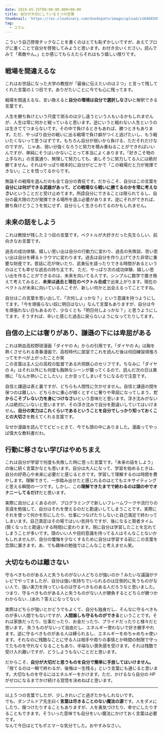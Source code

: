 ```yaml
---
date: 2019-05-25T00:00:00.000+00:00
title: 自分が大切にしている５つの言葉
thumbnail: 'https://res.cloudinary.com/dso4npatn/image/upload/v1646834505/media/blog/thumbnail/%E8%87%AA%E5%88%86%E3%81%8B%E3%82%99%E5%A4%A7%E5%88%87%E3%81%AB%E3%81%97%E3%81%A6%E3%81%84%E3%82%8B5%E3%81%A4%E3%81%AE%E8%A8%80%E8%91%89_uxew7f.png'
tag:
  - コラム
---
```


こういう自己啓発チックなことを書くのはとても恥ずかしいですが、あえてブログに書くことで自分を啓発してみようと思います。お付き合いください。読んでみて「素敵やん。」とか感じてもらえたらそれはもう嬉しい限りです。

## 戦場を間違えるな

これはお世話になった大学の教授が「最後に伝えたいのは２つ」と言って残してくれた言葉の１つ目です。ありがたいことに今でも心に残ってます。

戦場を間違えるな、言い換えると**自分の環境は自分で選択しなさい**と解釈できる言葉です。

人生を勝ち負けという尺度で測るのは少し違うという人もいるかもしれませんが、人生は常に何かと戦っていると思います。逆にいうと戦わない人生というのは生きててつまらないです。その中で負けるときもあれば、勝つときもあります。ただ、やっぱり自分の戦いに出る戦場で負け癖がつくと逃げたいし、もう戦いたくないって思うはずです。もちろん自分が弱いから負ける、ただそれだけなのですが。
じゃあ、弱い分強くなろうと努力を積み重ねることができればいいんですが、単純にそうはいかないことって本当によくあります。「好きこそ物の上手なれ」の言葉通り、無理して努力しても、楽しそうに努力してる人には絶対勝てません。それはやっぱり根本的に自分がどこかで「この戦場だと力が発揮できない」ことを悟ってるからです。

無論その戦場を選んだのも全て自分の責任です。だからこそ、自分はこの言葉を**自分には何ができる武器があって、どの戦場なら戦いに勝てるのかを常に考えなさい**ということだと受け止めてます。所詮自分にできることは限られてるし、自分の最大限の力が発揮できる場所を選ぶ必要があります。逆にそれができれば、勝ち負けどうこうを気にせず、自分らしく生きられてるのかもしれません。

## 未来の話をしよう

これは教授が残した２つ目の言葉です。ベクトルが大好きだった先生らしい、前向きなお言葉です。

過去の成功体験、嬉しい思い出は自分の行動力に変わり、過去の失敗談、苦い思い出は自分を縛るトラウマに変わります。過去は自分を作り上げてきた非常に重要な財産です。昔話に花が咲いたり、武勇伝を語ったりできる時間があるというのはとても幸せな過去の持ち主です。
ただ、やっぱり次の成功体験、嬉しい思い出を作ることができるのは、未来を向いてる人です。シンプルに数学で置き換えて考えてみると、**未来は過去と現在のベクトル合成**で出来上がります。現在のベクトルが未来に向いている人こそが、新しい何かと出会えるってことですね。

自分はこの言葉を思い出して、「次何しよっかな？」という意識を持つようにしてます。「今を頑張らない奴に明日はない」なんて言葉もありますが、自分は今を頑張れない日もあるので、少なくとも「明日何しよっかな？」と思うようにしてます。そうすれば、辛いと感じた過去に戻らないようになってたりしてます。

## 自信の上には奢りがあり、謙遜の下には卑屈がある

これは熱血高校野球漫画「ダイヤの A」からの引用です。「ダイヤの A」は胸を熱くさせられる青春漫画で、高校時代に部室でこれを読んだ後は何回練習頑張ろってモチベが上がったことか笑  
この言葉は主人公の高校の監督である片岡鉄心のセリフです。ちなみに「ダイヤの A」はそれ以外にも何度も胸熱なシーンが襲ってくるので、読んだ次の日は異様に「なんか熱いことしたい」とか言ってしまいそうになるので注意です。

自信と謙遜は表と裏ですが、どちらも人間性に欠かせません。自信と謙遜の間を保つのは難しい、どちらかに重心が傾くとすぐに奢りや卑屈になってしまう、**だからこそブレない力を身につけなさい**という意味だと思います。浮き沈みがない人は絶対にいないと思いますが、その浮き沈みで自分を勘違いしていてはいけません。**自分の実力はこれくらいであるということを自分でしっかり知っておくことの大切さ**を教えてくれる言葉です。

なぜか漫画を読んでてビビッときて、今でも頭の中にありました。漫画ってやっぱ偉大な教科書だわ。

## 行動に移さない学びはやめちまえ

これは自分が学習で何度も失敗した時に思った言葉です。「未来の話をしよう」の後に続く言葉かなとも思います。自分は大人になって、学習を始めるときは、自分の好奇心や未来に必要だと感じるときです。学習して理解するのは時間を費やします。理解できて、一歩踏み出せたと感じれるのはとてもエキサイティングと思える瞬間の一つです。しかし、この**理解できたまでで終わるのは頭の中でオナニーしてるだけ**だと思います。

実際に自分によくあるのが、プログラミングで新しいフレームワークや流行りの言語を勉強して、自分はそれを使えるのだと勘違いしてしまうことです。実際にそれを使って何かを形にしたり、仕事につなげたりしないと自己満足で終わってしまいます。自己満足はその場ではいい気持ちですが、後になると賢者タイム(賢くなったと勘違いする時間)に変わります。現に自分は学習したことを忘れてしまうことが多いです。頭のいい人や目的意識を持ってる人はそんなことないかもしれませんが、自分の懺悔を少なくするために自分は学習する前にこの言葉を念頭に置きます。あ、でも趣味の勉強ではこんなこと考えません笑。

## 大切なものは離さない

守るべきものがある人と失うものがない人どちらが強いのか？みたいな議論がテレビでやってましたが、自分は強い気持ちでいられるのは圧倒的に失うものがない人で、強い実力を持っているのは守るべきものある人だろうなと思いました。つまり、守るべきものがある人と失うものがない人が勝負するとどちらが勝つかわからない...(あれ？答えになってない)

実際はどちらが強いとかどうでもよくて、自分も独身だし、そんなに守るべきものが多い人間でもないですが、**人間誰しも守るものができる**ということです。それは家族だったり、仕事だったり、お金だったり、プライドだったりと様々だと思います。
失うものがないって自由だし、エネルギー使わないで好き勝手やれます。逆に守るべきものがある人は縛られるし、エネルギーをめちゃめちゃ使います。それなのに残酷なことに守る人は相手や周りの事情とか時間の制限で守ってたものを守れなくなることもあり、半端ない喪失感を受けます。それは残酷で受け入れ難いですが、どうしようもないことだと思います。

だからこそ、**自分が大切だと思うものを自分で簡単に手放してはいけません。**「捨てるのは一瞬で終わるが、後悔は一生残る」という言葉にも通じると思います。大切なものを守るにはエネルギーをかけます。ただ、かけるなら自分の HP がゼロになるまでかけ続ける覚悟を決めねばと思います。

---

以上５つの言葉でしたが、少しきれいごと過ぎたかもしれないです。  
でも、ダンブルドア先生曰く**言葉は尽きることのない魔法の源**です。人をダメにしたり、傷つけたりすることもありますが、人を勇気づけたり、幸せにしたりすることもできます。そういった意味でも自分をいい魔法にかけておく言葉は必要です。  
なんて今日はとてもポエマーな気分でした。おやすみなさい。
